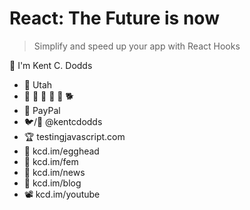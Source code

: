 # React: The Future is now

> Simplify and speed up your app with React Hooks

👋 I'm Kent C. Dodds

- 🏡 Utah
- 👩 👧 👦 👦 👦 🐕
- 🏢 PayPal
- 🐦/🐙 @kentcdodds
- 🏆 testingjavascript.com
- 🥚 kcd.im/egghead
- 🥋 kcd.im/fem
- 💌 kcd.im/news
- 📝 kcd.im/blog
- 📽 kcd.im/youtube
